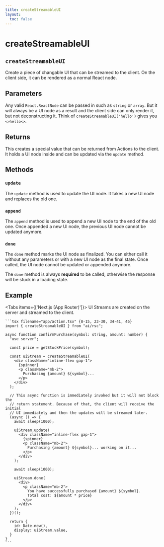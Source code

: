 ```yaml
---
title: createStreamableUI
layout:
  toc: false
---
```



# createStreamableUI

## `createStreamableUI`

Create a piece of changable UI that can be streamed to the client. On the client side, it can be rendered as a normal React node.

## Parameters

Any valid `React.ReactNode` can be passed in such as `string` or `array`. But it will always be a UI node as a result and the client side can only render it, but not deconstructing it. Think of `createStreamableUI('hello')` gives you `<>hello<>`.

## Returns

This creates a special value that can be returned from Actions to the client. It holds a UI node inside and can be updated via the `update` method.

## Methods

### `update`

The `update` method is used to update the UI node. It takes a new UI node and replaces the old one.

### `append`

The `append` method is used to append a new UI node to the end of the old one. Once appended a new UI node, the previous UI node cannot be updated anymore.

### `done`

The `done` method marks the UI node as finalized. You can either call it without any parameters or with a new UI node as the final state. Once called, the UI node cannot be updated or appended anymore.

The `done` method is always **required** to be called, otherwise the response will be stuck in a loading state.

## Example

<Tabs items={['Next.js (App Router)']}>
  <Tab>
    UI Streams are created on the server and streamed to the client.

    ```tsx filename="app/action.tsx" {8-15, 23-30, 34-41, 46}
    import { createStreamableUI } from "ai/rsc";

    async function confirmPurchase(symbol: string, amount: number) {
      "use server";

      const price = getStockPrice(symbol);

      const uiStream = createStreamableUI(
        <div className="inline-flex gap-1">
          {spinner}
          <p className="mb-2">
            Purchasing {amount} ${symbol}...
          </p>
        </div>
      );

      // This async function is immediately invoked but it will not block the
      // return statement. Because of that, the client will receive the initial
      // UI immediately and then the updates will be streamed later.
      (async () => {
        await sleep(1000);

        uiStream.update(
          <div className="inline-flex gap-1">
            {spinner}
            <p className="mb-2">
              Purchasing {amount} ${symbol}... working on it...
            </p>
          </div>
        );

        await sleep(1000);

        uiStream.done(
          <div>
            <p className="mb-2">
              You have successfully purchased {amount} ${symbol}.
              Total cost: ${amount * price}
            </p>
          </div>
        );
      })();

      return {
        id: Date.now(),
        display: uiStream.value,
      }
    }
    ```

  </Tab>
</Tabs>
